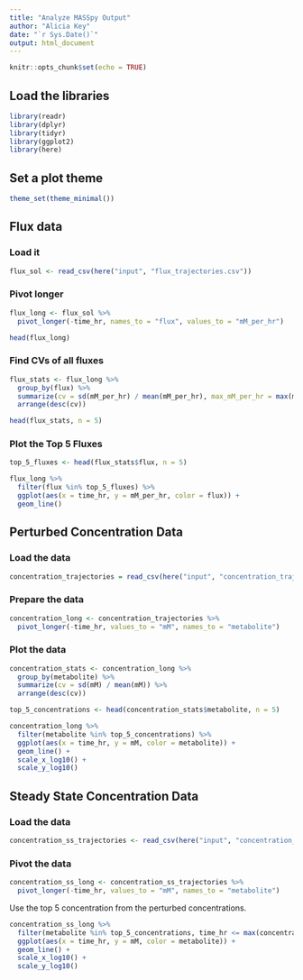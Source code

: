 ```yaml
---
title: "Analyze MASSpy Output"
author: "Alicia Key"
date: "`r Sys.Date()`"
output: html_document
---
```


```r
knitr::opts_chunk$set(echo = TRUE)
```

## Load the libraries

```r
library(readr)
library(dplyr)
library(tidyr)
library(ggplot2)
library(here)
```

## Set a plot theme

```r
theme_set(theme_minimal())
```

## Flux data

### Load it

```r
flux_sol <- read_csv(here("input", "flux_trajectories.csv"))
```

### Pivot longer

```r
flux_long <- flux_sol %>%
  pivot_longer(-time_hr, names_to = "flux", values_to = "mM_per_hr")

head(flux_long)
```

### Find CVs of all fluxes

```r
flux_stats <- flux_long %>%
  group_by(flux) %>%
  summarize(cv = sd(mM_per_hr) / mean(mM_per_hr), max_mM_per_hr = max(mM_per_hr)) %>%
  arrange(desc(cv))

head(flux_stats, n = 5)
```

### Plot the Top 5 Fluxes

```r
top_5_fluxes <- head(flux_stats$flux, n = 5)

flux_long %>%
  filter(flux %in% top_5_fluxes) %>%
  ggplot(aes(x = time_hr, y = mM_per_hr, color = flux)) +
  geom_line()
```

## Perturbed Concentration Data

### Load the data

```r
concentration_trajectories = read_csv(here("input", "concentration_trajectories.csv"))
```

### Prepare the data

```r
concentration_long <- concentration_trajectories %>%
  pivot_longer(-time_hr, values_to = "mM", names_to = "metabolite")
```

### Plot the data

```r
concentration_stats <- concentration_long %>%
  group_by(metabolite) %>%
  summarize(cv = sd(mM) / mean(mM)) %>%
  arrange(desc(cv))

top_5_concentrations <- head(concentration_stats$metabolite, n = 5)

concentration_long %>%
  filter(metabolite %in% top_5_concentrations) %>%
  ggplot(aes(x = time_hr, y = mM, color = metabolite)) +
  geom_line() +
  scale_x_log10() +
  scale_y_log10()
```

## Steady State Concentration Data

### Load the data

```r
concentration_ss_trajectories <- read_csv(here("input", "concentration_ss_trajectories.csv"))
```

### Pivot the data

```r
concentration_ss_long <- concentration_ss_trajectories %>%
  pivot_longer(-time_hr, values_to = "mM", names_to = "metabolite")
```

Use the top 5 concentration from the perturbed concentrations.

```r
concentration_ss_long %>%
  filter(metabolite %in% top_5_concentrations, time_hr <= max(concentration_long$time_hr)) %>%
  ggplot(aes(x = time_hr, y = mM, color = metabolite)) +
  geom_line() +
  scale_x_log10() +
  scale_y_log10()
```
